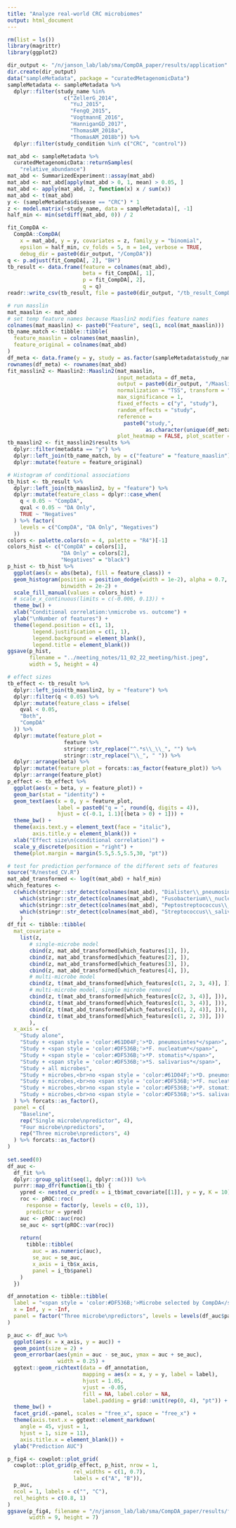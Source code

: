 ```yaml
---
title: "Analyze real-world CRC microbiomes"
output: html_document
---
```


```r
rm(list = ls())
library(magrittr)
library(ggplot2)
```

```r
dir_output <- "/n/janson_lab/lab/sma/CompDA_paper/results/application"
dir.create(dir_output)
data("sampleMetadata", package = "curatedMetagenomicData")
sampleMetadata <- sampleMetadata %>%
  dplyr::filter(study_name %in% 
                  c("ZellerG_2014",
                    "YuJ_2015",
                    "FengQ_2015",
                    "VogtmannE_2016",
                    "HanniganGD_2017",
                    "ThomasAM_2018a",
                    "ThomasAM_2018b")) %>% 
  dplyr::filter(study_condition %in% c("CRC", "control"))

mat_abd <- sampleMetadata %>%
  curatedMetagenomicData::returnSamples(
    "relative_abundance")
mat_abd <- SummarizedExperiment::assay(mat_abd)
mat_abd <- mat_abd[apply(mat_abd > 0, 1, mean) > 0.05, ]
mat_abd <- apply(mat_abd, 2, function(x) x / sum(x))
mat_abd <- t(mat_abd)
y <- (sampleMetadata$disease == "CRC") * 1
z <- model.matrix(~study_name, data = sampleMetadata)[, -1]
half_min <- min(setdiff(mat_abd, 0)) / 2
```

```r
fit_CompDA <-
  CompDA::CompDA(
    x = mat_abd, y = y, covariates = z, family_y = "binomial",
    epsilon = half_min, cv_folds = 5, m = 1e4, verbose = TRUE,
    debug_dir = paste0(dir_output, "/CompDA"))
q <- p.adjust(fit_CompDA[, 2], "BH")
tb_result <- data.frame(feature = colnames(mat_abd),
                        beta = fit_CompDA[, 1],
                        p = fit_CompDA[, 2],
                        q = q)
readr::write_csv(tb_result, file = paste0(dir_output, "/tb_result_CompDA.csv"))

# run masslin
mat_maaslin <- mat_abd
# set temp feature names because Maaslin2 modifies feature names
colnames(mat_maaslin) <- paste0("Feature", seq(1, ncol(mat_maaslin)))
tb_name_match <- tibble::tibble(
  feature_maaslin = colnames(mat_maaslin),
  feature_original = colnames(mat_abd)
)
df_meta <- data.frame(y = y, study = as.factor(sampleMetadata$study_name))
rownames(df_meta) <- rownames(mat_abd)
fit_masslin2 <- Maaslin2::Maaslin2(mat_maaslin, 
                                   input_metadata = df_meta,
                                   output = paste0(dir_output, "/Maaslin2/"), 
                                   normalization = "TSS", transform = "LOG", 
                                   max_significance = 1, 
                                   fixed_effects = c("y", "study"), 
                                   random_effects = "study",
                                   reference = 
                                     paste0("study,",
                                            as.character(unique(df_meta$study)[1])),
                                   plot_heatmap = FALSE, plot_scatter = FALSE)
tb_maaslin2 <- fit_masslin2$results %>% 
  dplyr::filter(metadata == "y") %>% 
  dplyr::left_join(tb_name_match, by = c("feature" = "feature_maaslin")) %>% 
  dplyr::mutate(feature = feature_original)

# Histogram of conditional associations
tb_hist <- tb_result %>% 
  dplyr::left_join(tb_maaslin2, by = "feature") %>% 
  dplyr::mutate(feature_class = dplyr::case_when(
    q < 0.05 ~ "CompDA",
    qval < 0.05 ~ "DA Only",
    TRUE ~ "Negatives"
  ) %>% factor(
    levels = c("CompDA", "DA Only", "Negatives")
  ))
colors <- palette.colors(n = 4, palette = "R4")[-1]
colors_hist <- c("CompDA" = colors[1],
                 "DA Only" = colors[2], 
                 "Negatives" = "black")
p_hist <- tb_hist %>% 
  ggplot(aes(x = abs(beta), fill = feature_class)) +
  geom_histogram(position = position_dodge(width = 1e-2), alpha = 0.7,
                 binwidth = 2e-2) +
  scale_fill_manual(values = colors_hist) +
  # scale_x_continuous(limits = c(-0.006, 0.13)) +
  theme_bw() +
  xlab("Conditional correlation:\nmicrobe vs. outcome") +
  ylab("\nNumber of features") +
  theme(legend.position = c(1, 1),
        legend.justification = c(1, 1),
        legend.background = element_blank(),
        legend.title = element_blank())
ggsave(p_hist, 
       filename = "../meeting_notes/11_02_22_meeting/hist.jpeg",
       width = 5, height = 4)

# effect sizes
tb_effect <- tb_result %>% 
  dplyr::left_join(tb_maaslin2, by = "feature") %>% 
  dplyr::filter(q < 0.05) %>% 
  dplyr::mutate(feature_class = ifelse(
    qval < 0.05,
    "Both",
    "CompDA"
  )) %>% 
  dplyr::mutate(feature_plot = 
                  feature %>% 
                  stringr::str_replace("^.*s\\_\\_", "") %>% 
                  stringr::str_replace("\\_", " ")) %>% 
  dplyr::arrange(beta) %>% 
  dplyr::mutate(feature_plot = forcats::as_factor(feature_plot)) %>% 
  dplyr::arrange(feature_plot)
p_effect <- tb_effect %>% 
  ggplot(aes(x = beta, y = feature_plot)) +
  geom_bar(stat = "identity") +
  geom_text(aes(x = 0, y = feature_plot, 
                label = paste0("q = ", round(q, digits = 4)),
                hjust = c(-0.1, 1.1)[(beta > 0) + 1])) +
  theme_bw() +
  theme(axis.text.y = element_text(face = "italic"),
        axis.title.y = element_blank()) +
  xlab("Effect size\n(conditional correlation)") +
  scale_y_discrete(position = "right") +
  theme(plot.margin = margin(5.5,5.5,5.5,30, "pt"))

# test for prediction performance of the different sets of features
source("R/nested_CV.R")
mat_abd_transformed <- log(t(mat_abd) + half_min)
which_features <-
  c(which(stringr::str_detect(colnames(mat_abd), "Dialister\\_pneumosintes")),
    which(stringr::str_detect(colnames(mat_abd), "Fusobacterium\\_nucleatum")),
    which(stringr::str_detect(colnames(mat_abd), "Peptostreptococcus\\_stomatis")),
    which(stringr::str_detect(colnames(mat_abd), "Streptococcus\\_salivarius"))
    )
df_fit <- tibble::tibble(
  mat_covariate = 
    list(z,
       # single-microbe model
       cbind(z, mat_abd_transformed[which_features[1], ]),
       cbind(z, mat_abd_transformed[which_features[2], ]),
       cbind(z, mat_abd_transformed[which_features[3], ]),
       cbind(z, mat_abd_transformed[which_features[4], ]),
       # multi-microbe model
       cbind(z, t(mat_abd_transformed[which_features[c(1, 2, 3, 4)], ])),
       # multi-microbe model, single microbe removed
       cbind(z, t(mat_abd_transformed[which_features[c(2, 3, 4)], ])),
       cbind(z, t(mat_abd_transformed[which_features[c(1, 3, 4)], ])),
       cbind(z, t(mat_abd_transformed[which_features[c(1, 2, 4)], ])),
       cbind(z, t(mat_abd_transformed[which_features[c(1, 2, 3)], ]))
       ),
  x_axis = c(
    "Study alone",
    "Study + <span style = 'color:#61D04F;'>*D. pneumosintes*</span>",
    "Study + <span style = 'color:#DF536B;'>*F. nucleatum*</span>",
    "Study + <span style = 'color:#DF536B;'>*P. stomatis*</span>",
    "Study + <span style = 'color:#DF536B;'>*S. salivarius*</span>",
    "Study + all microbes",
    "Study + microbes,<br>no <span style = 'color:#61D04F;'>*D. pneumosintes*</span>",
    "Study + microbes,<br>no <span style = 'color:#DF536B;'>*F. nucleatum*</span>",
    "Study + microbes,<br>no <span style = 'color:#DF536B;'>*P. stomatis*</span>",
    "Study + microbes,<br>no <span style = 'color:#DF536B;'>*S. salivarius*</span>"
  ) %>% forcats::as_factor(),
  panel = c(
    "Baseline",
    rep("Single microbe\npredictor", 4),
    "Four microbe\npredictors",
    rep("Three microbe\npredictors", 4)
  ) %>% forcats::as_factor()
)
    
set.seed(0)
df_auc <- 
  df_fit %>% 
  dplyr::group_split(seq(1, dplyr::n())) %>% 
  purrr::map_dfr(function(i_tb) {
    ypred <- nested_cv_pred(x = i_tb$mat_covariate[[1]], y = y, K = 10)
    roc <- pROC::roc(
      response = factor(y, levels = c(0, 1)),
      predictor = ypred)
    auc <- pROC::auc(roc)
    se_auc <- sqrt(pROC::var(roc))
    
    return(
      tibble::tibble(
        auc = as.numeric(auc),
        se_auc = se_auc,
        x_axis = i_tb$x_axis,
        panel = i_tb$panel)
    )
  })

df_annotation <- tibble::tibble(
  label = "<span style = 'color:#DF536B;'>Microbe selected by CompDA</span><br><span style = 'color:#61D04F;'>Microbe selected by DA only</span>",
  x = Inf, y = -Inf,
  panel = factor("Three microbe\npredictors", levels = levels(df_auc$panel))
)

p_auc <- df_auc %>% 
  ggplot(aes(x = x_axis, y = auc)) +
  geom_point(size = 2) +
  geom_errorbar(aes(ymin = auc - se_auc, ymax = auc + se_auc),
                width = 0.25) +
  ggtext::geom_richtext(data = df_annotation,
                        mapping = aes(x = x, y = y, label = label),
                        hjust = 1.05,
                        vjust = -0.05,
                        fill = NA, label.color = NA,
                        label.padding = grid::unit(rep(0, 4), "pt")) +
  theme_bw() +
  facet_grid(.~panel, scales = "free_x", space = "free_x") +
  theme(axis.text.x = ggtext::element_markdown(
    angle = 45, vjust = 1,
    hjust = 1, size = 11),
    axis.title.x = element_blank()) +
  ylab("Prediction AUC")

p_fig4 <- cowplot::plot_grid(
  cowplot::plot_grid(p_effect, p_hist, nrow = 1,
                     rel_widths = c(1, 0.7),
                     labels = c("A", "B")), 
  p_auc, 
  ncol = 1, labels = c("", "C"),
  rel_heights = c(0.8, 1)
)
ggsave(p_fig4, filename = "/n/janson_lab/lab/sma/CompDA_paper/results/figures/figure4.pdf",
       width = 9, height = 7)
```

